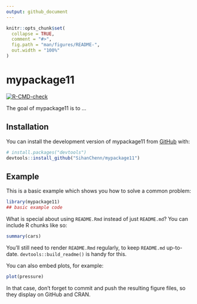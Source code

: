 ```yaml
---
output: github_document
---
```


<!-- README.md is generated from README.Rmd. Please edit that file -->

```r
knitr::opts_chunk$set(
  collapse = TRUE,
  comment = "#>",
  fig.path = "man/figures/README-",
  out.width = "100%"
)
```

# mypackage11

<!-- badges: start -->
[![R-CMD-check](https://github.com/SihanChenn/mypackage11/actions/workflows/R-CMD-check.yaml/badge.svg)](https://github.com/SihanChenn/mypackage11/actions/workflows/R-CMD-check.yaml)
<!-- badges: end -->

The goal of mypackage11 is to ...

## Installation

You can install the development version of mypackage11 from [GitHub](https://github.com/) with:

``` r
# install.packages("devtools")
devtools::install_github("SihanChenn/mypackage11")
```

## Example

This is a basic example which shows you how to solve a common problem:

```r
library(mypackage11)
## basic example code
```

What is special about using `README.Rmd` instead of just `README.md`? You can include R chunks like so:

```r
summary(cars)
```

You'll still need to render `README.Rmd` regularly, to keep `README.md` up-to-date. `devtools::build_readme()` is handy for this.

You can also embed plots, for example:

```r
plot(pressure)
```

In that case, don't forget to commit and push the resulting figure files, so they display on GitHub and CRAN.
